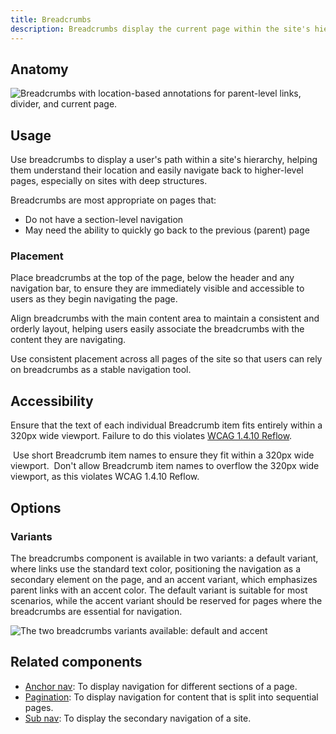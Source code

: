 ```yaml
---
title: Breadcrumbs
description: Breadcrumbs display the current page within the site's hierarchy, allowing users to easily navigate to a different level.
---
```





## Anatomy

<img
  src={anatomy}
  alt="Breadcrumbs with location-based annotations for parent-level links, divider, and current page."
/>

## Usage

Use breadcrumbs to display a user's path within a site's hierarchy, helping them understand their location and easily navigate back to higher-level pages, especially on sites with deep structures.

Breadcrumbs are most appropriate on pages that:

- Do not have a section-level navigation
- May need the ability to quickly go back to the previous (parent) page

### Placement

Place breadcrumbs at the top of the page, below the header and any navigation bar, to ensure they are immediately visible and accessible to users as they begin navigating the page.

Align breadcrumbs with the main content area to maintain a consistent and orderly layout, helping users easily associate the breadcrumbs with the content they are navigating.

Use consistent placement across all pages of the site so that users can rely on breadcrumbs as a stable navigation tool.

## Accessibility

Ensure that the text of each individual Breadcrumb item fits entirely within a 320px wide viewport. Failure to do this violates [WCAG 1.4.10 Reflow](https://github.com/github/accessibility-audit-guide/blob/main/web/WCAG/1.4.10%20Reflow.md).

<DoDontContainer>
  <Do>
    <img src={doOverflow} alt="" />
    <Caption>
      Use short Breadcrumb item names to ensure they fit within a 320px wide
      viewport.
    </Caption>
  </Do>
  <Dont>
    <img src={dontOverflow} alt="" />
    <Caption>
      Don't allow Breadcrumb item names to overflow the 320px wide viewport, as
      this violates WCAG 1.4.10 Reflow.
    </Caption>
  </Dont>
</DoDontContainer>

## Options

### Variants

The breadcrumbs component is available in two variants: a default variant, where links use the standard text color, positioning the navigation as a secondary element on the page, and an accent variant, which emphasizes parent links with an accent color. The default variant is suitable for most scenarios, while the accent variant should be reserved for pages where the breadcrumbs are essential for navigation.

<img
  src={variants}
  alt="The two breadcrumbs variants available: default and accent"
/>

## Related components

- [Anchor nav](/components/AnchorNav): To display navigation for different sections of a page.
- [Pagination](/components/Pagination): To display navigation for content that is split into sequential pages.
- [Sub nav](/components/SubNav): To display the secondary navigation of a site.
